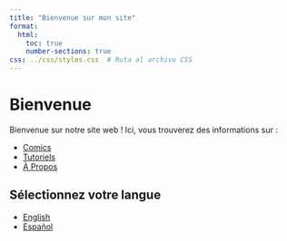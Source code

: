 ```yaml
---
title: "Bienvenue sur mon site"
format: 
  html: 
    toc: true
    number-sections: true
css: ../css/styles.css  # Ruta al archivo CSS
---
```


# Bienvenue

Bienvenue sur notre site web ! Ici, vous trouverez des informations sur :

- [Comics](comics/comic1.html)
- [Tutoriels](tutorials/tutorial1.html)
- [À Propos](about.html)

## Sélectionnez votre langue

- [English](../en/index.html)
- [Español](../es/index.html)